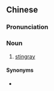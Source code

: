 {{also|黄貂鱼}}
==Chinese==
{{zh-forms|s=黄貂鱼}}

===Pronunciation===
{{zh-pron
|m=huángdiāoyú
|c=wong4 diu1 jyu4-2
|cat=n
}}

===Noun===
{{zh-noun}}

# [[stingray]]

====Synonyms====
* {{zh-l|魟魚/𫚉鱼}}

{{zh-cat|Fish}}
